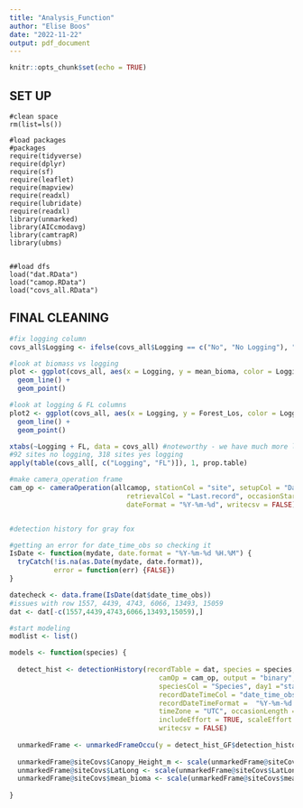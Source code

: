 ```yaml
---
title: "Analysis_Function"
author: "Elise Boos"
date: "2022-11-22"
output: pdf_document
---
```


```r
knitr::opts_chunk$set(echo = TRUE)
```

## SET UP 

```set
#clean space
rm(list=ls())

#load packages
#packages
require(tidyverse)
require(dplyr)
require(sf)
require(leaflet)
require(mapview)
require(readxl)
require(lubridate)
require(readxl)
library(unmarked)
library(AICcmodavg)
library(camtrapR)
library(ubms)


##load dfs
load("dat.RData")
load("camop.RData")
load("covs_all.RData")
```

## FINAL CLEANING

```r
#fix logging column
covs_all$Logging <- ifelse(covs_all$Logging == c("No", "No Logging"), "No", "Yes")

#look at biomass vs logging
plot <- ggplot(covs_all, aes(x = Logging, y = mean_bioma, color = Logging)) +
  geom_line() +
  geom_point()

#look at logging & FL columns
plot2 <- ggplot(covs_all, aes(x = Logging, y = Forest_Los, color = Logging)) +
  geom_line() +
  geom_point()

xtabs(~Logging + FL, data = covs_all) #noteworthy - we have much more logging sites than no logging sites
#92 sites no logging, 318 sites yes logging
apply(table(covs_all[, c("Logging", "FL")]), 1, prop.table)

#make camera_operation frame
cam_op <- cameraOperation(allcamop, stationCol = "site", setupCol = "Date.Placement", 
                             retrievalCol = "Last.record", occasionStartTime = 0 , 
                             dateFormat = "%Y-%m-%d", writecsv = FALSE)


#detection history for gray fox

#getting an error for date_time_obs so checking it
IsDate <- function(mydate, date.format = "%Y-%m-%d %H.%M") {
  tryCatch(!is.na(as.Date(mydate, date.format)),  
           error = function(err) {FALSE})  
}

datecheck <- data.frame(IsDate(dat$date_time_obs))
#issues with row 1557, 4439, 4743, 6066, 13493, 15059
dat <- dat[-c(1557,4439,4743,6066,13493,15059),]
```

```r

#start modeling
modlist <- list()
```

```r
models <- function(species) {
  
  detect_hist <- detectionHistory(recordTable = dat, species = species, 
                                     camOp = cam_op, output = "binary", stationCol = "site", 
                                     speciesCol = "Species", day1 ="station", 
                                     recordDateTimeCol = "date_time_obs", 
                                     recordDateTimeFormat =  "%Y-%m-%d %H.%M", 
                                     timeZone = "UTC", occasionLength = 1, 
                                     includeEffort = TRUE, scaleEffort = FALSE, 
                                     writecsv = FALSE)
  
  unmarkedFrame <- unmarkedFrameOccu(y = detect_hist_GF$detection_history, siteCovs = site_covs2)
  
  unmarkedFrame@siteCovs$Canopy_Height_m <- scale(unmarkedFrame@siteCovs$Canopy_Height_m)
  unmarkedFrame@siteCovs$LatLong <- scale(unmarkedFrame@siteCovs$LatLong)
  unmarkedFrame@siteCovs$mean_bioma <- scale(unmarkedFrame@siteCovs$mean_bioma)
  
}

```
